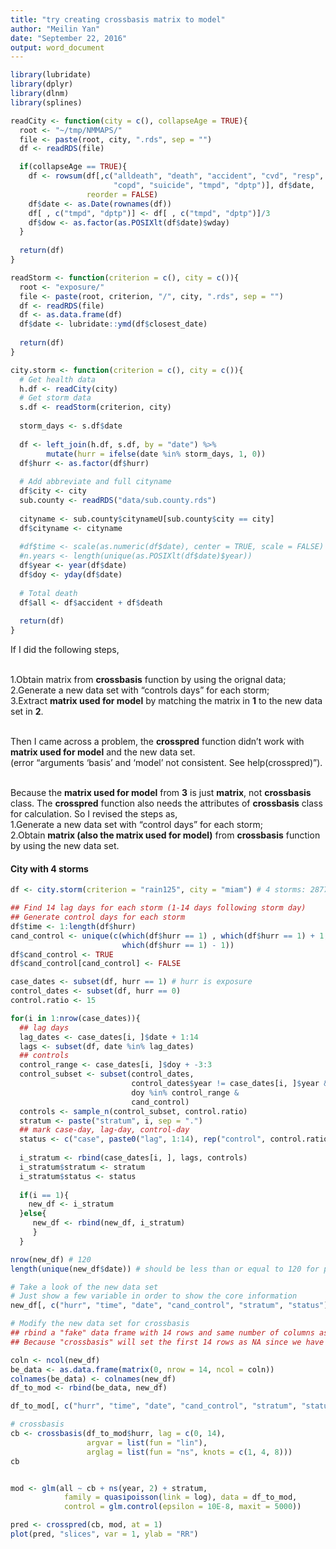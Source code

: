```yaml
---
title: "try creating crossbasis matrix to model"
author: "Meilin Yan"
date: "September 22, 2016"
output: word_document
---
```


```r
library(lubridate)
library(dplyr)
library(dlnm)
library(splines)

readCity <- function(city = c(), collapseAge = TRUE){
  root <- "~/tmp/NMMAPS/"
  file <- paste(root, city, ".rds", sep = "")
  df <- readRDS(file)

  if(collapseAge == TRUE){
    df <- rowsum(df[,c("alldeath", "death", "accident", "cvd", "resp",
                       "copd", "suicide", "tmpd", "dptp")], df$date,
                 reorder = FALSE)
    df$date <- as.Date(rownames(df))
    df[ , c("tmpd", "dptp")] <- df[ , c("tmpd", "dptp")]/3
    df$dow <- as.factor(as.POSIXlt(df$date)$wday)
  }
  
  return(df)
}

readStorm <- function(criterion = c(), city = c()){
  root <- "exposure/"
  file <- paste(root, criterion, "/", city, ".rds", sep = "")
  df <- readRDS(file)
  df <- as.data.frame(df)
  df$date <- lubridate::ymd(df$closest_date)
  
  return(df)
}

city.storm <- function(criterion = c(), city = c()){
  # Get health data
  h.df <- readCity(city)
  # Get storm data
  s.df <- readStorm(criterion, city)
  
  storm_days <- s.df$date
  
  df <- left_join(h.df, s.df, by = "date") %>%
        mutate(hurr = ifelse(date %in% storm_days, 1, 0))
  df$hurr <- as.factor(df$hurr)
  
  # Add abbreviate and full cityname
  df$city <- city
  sub.county <- readRDS("data/sub.county.rds")
     
  cityname <- sub.county$citynameU[sub.county$city == city]
  df$cityname <- cityname
  
  #df$time <- scale(as.numeric(df$date), center = TRUE, scale = FALSE)
  #n.years <- length(unique(as.POSIXlt(df$date)$year))
  df$year <- year(df$date)
  df$doy <- yday(df$date)
  
  # Total death
  df$all <- df$accident + df$death
  
  return(df)
}
```

If I did the following steps,

\
1.Obtain matrix from **crossbasis** function by using the orignal data;
\
2.Generate a new data set with "controls days" for each storm;
\
3.Extract **matrix used for model** by matching the matrix in **1** to the new data set in **2**.


\
Then I came across a problem, the **crosspred** function didn't work with **matrix used for model** and the new data set.
\
(error "arguments 'basis' and 'model' not consistent. See help(crosspred)"). 

\
Because the **matrix used for model** from **3** is just **matrix**, not **crossbasis** class. The **crosspred** function also needs the attributes of **crossbasis** class for calculation. So I revised the steps as,
\
1.Generate a new data set with "control days" for each storm;
\
2.Obtain **matrix (also the matrix used for model)** from **crossbasis** function by using the new data set.


#### City with 4 storms

```r
df <- city.storm(criterion = "rain125", city = "miam") # 4 storms: 2877, 3157, 4671, 5026 (row number)
```


```r
## Find 14 lag days for each storm (1-14 days following storm day)
## Generate control days for each storm
df$time <- 1:length(df$hurr)
cand_control <- unique(c(which(df$hurr == 1) , which(df$hurr == 1) + 1,
                         which(df$hurr == 1) - 1))
df$cand_control <- TRUE
df$cand_control[cand_control] <- FALSE

case_dates <- subset(df, hurr == 1) # hurr is exposure
control_dates <- subset(df, hurr == 0)
control.ratio <- 15

for(i in 1:nrow(case_dates)){
  ## lag days
  lag_dates <- case_dates[i, ]$date + 1:14
  lags <- subset(df, date %in% lag_dates)
  ## controls
  control_range <- case_dates[i, ]$doy + -3:3 
  control_subset <- subset(control_dates, 
                           control_dates$year != case_dates[i, ]$year &
                           doy %in% control_range & 
                           cand_control) 
  controls <- sample_n(control_subset, control.ratio)
  stratum <- paste("stratum", i, sep = ".")
  ## mark case-day, lag-day, control-day
  status <- c("case", paste0("lag", 1:14), rep("control", control.ratio))
  
  i_stratum <- rbind(case_dates[i, ], lags, controls)
  i_stratum$stratum <- stratum
  i_stratum$status <- status
  
  if(i == 1){
    new_df <- i_stratum
  }else{
     new_df <- rbind(new_df, i_stratum)
     }
  }

nrow(new_df) # 120
length(unique(new_df$date)) # should be less than or equal to 120 for possible duplicated controls

# Take a look of the new data set 
# Just show a few variable in order to show the core information
new_df[, c("hurr", "time", "date", "cand_control", "stratum", "status")]

# Modify the new data set for crossbasis
## rbind a "fake" data frame with 14 rows and same number of columns as "new_df" to "new_df"
## Because "crossbasis" will set the first 14 rows as NA since we have lag = 14

coln <- ncol(new_df)
be_data <- as.data.frame(matrix(0, nrow = 14, ncol = coln))
colnames(be_data) <- colnames(new_df)
df_to_mod <- rbind(be_data, new_df)

df_to_mod[, c("hurr", "time", "date", "cand_control", "stratum", "status")]

# crossbasis
cb <- crossbasis(df_to_mod$hurr, lag = c(0, 14), 
                 argvar = list(fun = "lin"),
                 arglag = list(fun = "ns", knots = c(1, 4, 8)))
cb


mod <- glm(all ~ cb + ns(year, 2) + stratum, 
            family = quasipoisson(link = log), data = df_to_mod,
            control = glm.control(epsilon = 10E-8, maxit = 5000))

pred <- crosspred(cb, mod, at = 1)
plot(pred, "slices", var = 1, ylab = "RR")
```
